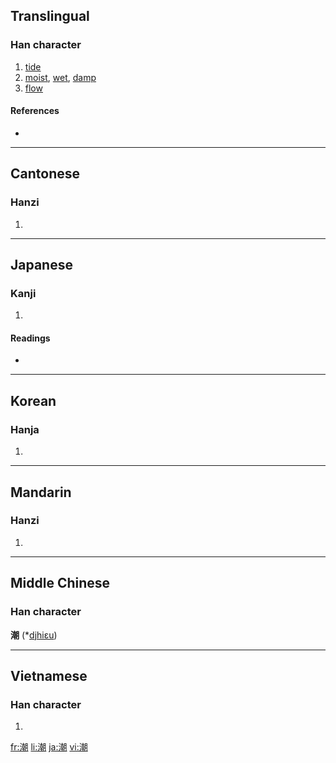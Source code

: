 ==Translingual==

===Han character===
{{Han char|rn=85|rad=水|as=12|sn=15|four=3712<sub>0</sub>|canj=水十十月 (EJJB)|ids=⿰[[氵]][[朝]]}}

# [[tide]]
# [[moist]], [[wet]], [[damp]]
# [[flow]]

====References====
* {{Han ref|kx=0650.190|dkj=18277|dj=1060.180|hdz=31737.050|uh=6F6E|ud=28526|bh=BCE9|bd=48361}}

----

==Cantonese==

===Hanzi===
{{yue-hanzi|jyut=ciu4|y=chiu4}}

# {{defn|Cantonese}}

----

==Japanese==

===Kanji===
{{ja-kanji|grade=6|rs=水12}}

# {{defn|Japanese}}

====Readings====
* {{ja-readings|on=[[ちょう]] (chō)|kun=[[しお]] (shio), [[うしお]] (ushio)}}

----

==Korean==

===Hanja===
{{ko-hanja|hangeul=[[조]]|eumhun=|rv=jo|mr=cho|y=co}}

# {{defn|Korean}}

----

==Mandarin==

===Hanzi===
{{cmn-hanzi|pin=[[cháo]] ([[chao2]]), [[yín]] ([[yin2]])|wg=ch'ao<sup>2</sup>, yin<sup>2</sup>}}

# {{defn|Mandarin}}

----

==Middle Chinese==
===Han character===
'''潮''' (*[[djhiɛu]])<!--asterisk signifies that this is a reconstructed pronunciation-->

----

==Vietnamese==

===Han character===
{{vi-hantu|triều}}

# {{defn|Vietnamese}}

[[fr:潮]]
[[li:潮]]
[[ja:潮]]
[[vi:潮]]